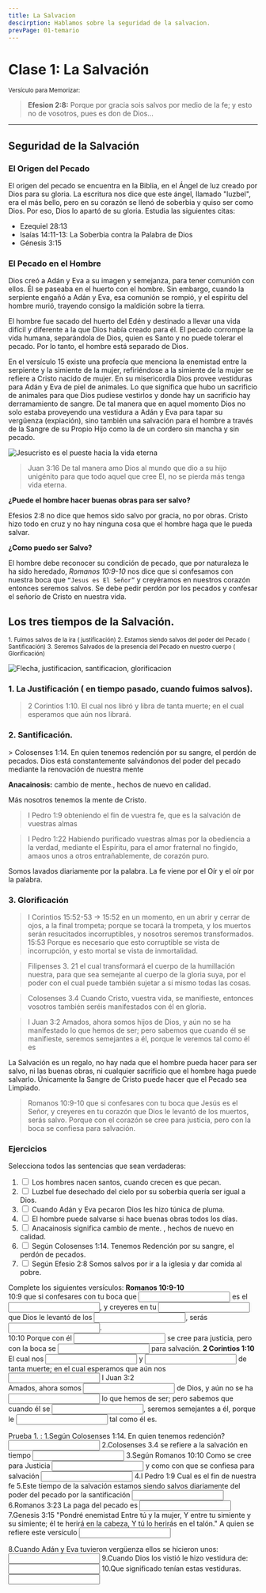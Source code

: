 ```yaml
---
title: La Salvacion
descirption: Hablamos sobre la seguridad de la salvacion.
prevPage: 01-temario
---
```


# Clase 1: La Salvación

<small> Versículo para Memorizar: </small>
> **Efesion 2:8:** Porque por gracia sois salvos por medio de la fe; y esto no de vosotros, pues es don de Dios...

---

## Seguridad de la Salvación

### El Origen del Pecado

El origen del pecado se encuentra en la Biblia, en el Ángel de luz creado por Dios para su gloria. La escritura nos dice que este ángel, llamado "luzbel", era el más bello, pero en su corazón se llenó de soberbia y quiso ser como Dios. Por eso, Dios lo apartó de su gloria. Estudia las siguientes citas:

- Ezequiel 28:13
- Isaías 14:11-13: La Soberbia contra la Palabra de Dios
- Génesis 3:15


### El Pecado en el Hombre

Dios creó a Adán y Eva a su imagen y semejanza, para tener comunión con ellos. Él se paseaba en el huerto con el hombre. Sin embargo, cuando la serpiente engañó a Adán y Eva, esa comunión se rompió, y el espíritu del hombre murió, trayendo consigo la maldición sobre la tierra.

El hombre fue sacado del huerto del Edén y destinado a llevar una vida difícil y diferente a la que Dios había creado para él. El pecado corrompe la vida humana, separándola de Dios, quien es Santo y no puede tolerar el pecado. Por lo tanto, el hombre está separado de Dios.

En el versículo 15 existe una profecía que menciona la enemistad entre la serpiente y la simiente de la mujer, refiriéndose a la simiente de la mujer se refiere a Cristo nacido de mujer.
En su misericordia Dios provee vestiduras para Adán y Eva de piel de animales. Lo que significa que hubo un sacrificio de animales para que Dios pudiese vestirlos y donde hay un sacrificio
hay derramamiento de sangre. De tal manera que en aquel momento Dios no solo estaba proveyendo una vestidura a Adán y Eva para tapar su vergüenza (expiación),
sino también una salvación para el hombre a través de la Sangre de su Propio Hijo como la de un cordero sin mancha y sin pecado.

![Jesucristo es el pueste hacia la vida eterna](/puente.webp)

> Juan 3:16 De tal manera amo Dios al mundo que dio a su hijo unigénito para que todo aquel que cree El, no se pierda más tenga vida eterna.

**¿Puede el hombre hacer buenas obras para ser salvo?**

Efesios 2:8 no dice que hemos sido salvo por gracia, no por obras. Cristo hizo todo en cruz y no hay ninguna cosa que el hombre haga que le pueda salvar.

**¿Como puedo ser Salvo?**

El hombre debe reconocer su condición de pecado, que por naturaleza le ha sido heredado, 
*Romanos 10:9-10* nos dice que si confesamos con nuestra boca que `“Jesus es El Señor”` y creyéramos en nuestros corazón entonces seremos salvos.
Se debe pedir perdón por los pecados y confesar el señorío de Cristo en nuestra vida.


## Los tres tiempos de la Salvación.
<small>
1. Fuimos salvos de la ira ( justificación)  
2. Estamos siendo salvos del poder del Pecado ( Santificación)  
3. Seremos Salvados de la presencia del Pecado en nuestro cuerpo ( Glorificación)
</small>

![Flecha, justificacion, santificacion, glorificacion](/flecha.webp)

### 1. La Justificación ( en tiempo pasado, cuando fuimos salvos).
> 2 Corintios 1:10. El cual nos libró y libra de tanta muerte; en el cual esperamos que aún nos librará.

<h3 id="santificacion">2. Santificación.</h3>
> Colosenses 1:14. En quien tenemos redención por su sangre, el perdón de pecados.
 Dios está constantemente salvándonos del poder del pecado mediante la renovación de nuestra mente

 **Anacainosis:** cambio de mente., hechos de nuevo en calidad.

 Más nosotros tenemos la mente de Cristo.

> I Pedro 1:9 obteniendo el fin de vuestra fe, que es la salvación de vuestras almas 

> I Pedro 1:22 Habiendo purificado vuestras almas por la obediencia a la verdad, mediante el Espíritu, para el amor fraternal no fingido, amaos unos a otros entrañablemente, de corazón puro. 

Somos lavados diariamente por la palabra.  La fe viene por el Oír y el oír por la palabra.

### 3. Glorificación
> I Corintios 15:52-53 -> 15:52 en un momento, en un abrir y cerrar de ojos, a la final trompeta; porque se tocará la trompeta, y los muertos serán resucitados incorruptibles, y nosotros seremos transformados. 15:53 Porque es necesario que esto corruptible se vista de incorrupción, y esto mortal se vista de inmortalidad. 

> Filipenses 3. 21 el cual transformará el cuerpo de la humillación nuestra, para que sea semejante al cuerpo de la gloria suya, por el poder con el cual puede también sujetar a sí mismo todas las cosas.

> Colosenses 3.4  Cuando Cristo, vuestra vida, se manifieste, entonces vosotros también seréis manifestados con él en gloria.

> I Juan 3:2 Amados, ahora somos hijos de Dios, y aún no se ha manifestado lo que hemos de ser; pero sabemos que cuando él se manifieste, seremos semejantes a él, porque le veremos tal como él es


La Salvación es un regalo, no hay nada que el hombre pueda hacer para ser salvo, ni las buenas obras, ni cualquier sacrificio que el 
hombre haga  puede salvarlo. Únicamente la Sangre de Cristo puede hacer que el Pecado sea Limpiado.

> Romanos 10:9-10 que si confesares con tu boca que Jesús es el Señor, y creyeres en tu corazón que Dios le levantó de los muertos, serás salvo. Porque con el corazón se cree para justicia, pero con la boca se confiesa para salvación.

### Ejercicios

Selecciona todos las sentencias que sean verdaderas:
1. <input type="checkbox" /> Los hombres nacen santos, cuando crecen es que pecan.
2. <input type="checkbox" /> Luzbel fue desechado del cielo por su soberbia quería ser igual a Dios.
3. <input type="checkbox" /> Cuando Adán y Eva pecaron Dios les hizo túnica de pluma.  
4. <input type="checkbox" /> El hombre puede salvarse si hace buenas obras todos los días.
5. <input type="checkbox" /> Anacainosis significa cambio de mente. , hechos de nuevo en calidad.
6. <input type="checkbox" /> Según Colosenses 1:14. Tenemos Redención por su sangre, el perdón de pecados.
7. <input type="checkbox" /> Según Efesio 2:8 Somos salvos por ir a la iglesia y dar comida al pobre.

Complete los siguientes versículos: 
**Romanos 10:9-10** \
10:9 que si confesares con tu boca que <input type="text" /> es el <input type="text" />, y creyeres en tu <input type="text" /> que Dios le levantó de los <input type="text"/>, serás <input type="text" />.\
10:10 Porque con él <input type="text" /> se cree para justicia, pero con la boca se <input type="text" /> para salvación. 
**2 Corintios 1:10** \
El cual nos <input type="text" /> y <input type="text" /> de tanta muerte; en el cual esperamos que aún nos 
<input type="text" /> 
I Juan 3:2  
Amados, ahora somos <input type="text" /> de Dios, y aún no se ha <input type="text" /> lo que hemos de ser; pero sabemos que cuando él se <input type="text" />,
seremos semejantes a él, porque le <input type="text" /> tal como él es.


Prueba 1. : 
1.Según Colosenses 1:14.  En quien tenemos redención?<input type="text" /> 
2.Colosenses 3.4 se refiere a la salvación en tiempo <input type="text" /> 
3.Según Romanos 10:10 Como se cree para Justicia <input type="text" /> y como con que se confiesa para salvación <input type="text" /> 
4.I Pedro 1:9 Cual es el fin de nuestra fe 
5.Este tiempo de la salvación estamos siendo salvos diariamente del poder del pecado por la santificación <input type="text" /> 
6.Romanos 3:23  La paga del pecado es <input type="text" /> 
7.Genesis 3:15 "Pondré enemistad Entre tú y la mujer, Y entre tu simiente y su simiente; él te herirá 
	en 	la 	cabeza, 	Y 	tú 	lo 	herirás 	en 	el 	talón." 	A 	quien 	se 	refiere 	este 
versículo <input type="text" />
 
8.Cuando 	Adán 	y 	Eva 	tuvieron 	vergüenza 	ellos 	se 	hicieron 	unos: 
<input type="text" /> 
9.Cuando 	Dios 	los 	vistió 	le 	hizo 	vestidura 	de: 
<input type="text" /> 
10.Que 	significado 	tenían 	estas 	vestiduras. 
<input type="text" />